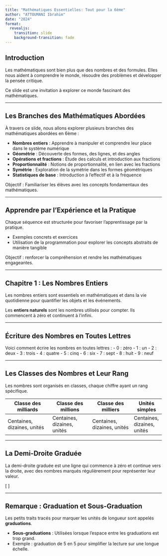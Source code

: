 ```yaml
---
title: "Mathématiques Essentielles: Tout pour la 6ème"
author: "ATTOUMANI Ibrahim"
date: "2024"
format: 
  revealjs:
    transition: slide
    background-transition: fade
---
```


## Introduction 

Les mathématiques sont bien plus que des nombres et des formules. Elles nous aident à comprendre le monde, résoudre des problèmes et développer la pensée critique.

Ce slide est une invitation à explorer ce monde fascinant des mathématiques.

---

## Les Branches des Mathématiques Abordées

À travers ce slide, nous allons explorer plusieurs branches des mathématiques abordées en 6ème :

- **Nombres entiers** : Apprendre à manipuler et comprendre leur place dans le système numérique
- **Géométrie** : Découverte des formes, des lignes, et des angles
- **Opérations et fractions** : Étude des calculs et introduction aux fractions
- **Proportionnalité** : Notions de proportionnalité, en lien avec les fractions
- **Symétrie** : Exploration de la symétrie dans les formes géométriques
- **Statistiques de base** : Introduction à l'effectif et à la fréquence

Objectif : Familiariser les élèves avec les concepts fondamentaux des mathématiques.

---

## Apprendre par l'Expérience et la Pratique

Chaque séquence est structurée pour favoriser l’apprentissage par la pratique.

- Exemples concrets et exercices
- Utilisation de la programmation pour explorer les concepts abstraits de manière tangible

Objectif : renforcer la compréhension et rendre les mathématiques engageantes.

---

## Chapitre 1 : Les Nombres Entiers

Les nombres entiers sont essentiels en mathématiques et dans la vie quotidienne pour quantifier les objets et les événements.

Les **entiers naturels** sont les nombres utilisés pour compter. Ils commencent à zéro et continuent à l'infini.

---

## Écriture des Nombres en Toutes Lettres

Voici comment écrire les nombres en toutes lettres :
- 0 : zéro
- 1 : un
- 2 : deux
- 3 : trois
- 4 : quatre
- 5 : cinq
- 6 : six
- 7 : sept
- 8 : huit
- 9 : neuf

---

## Les Classes des Nombres et Leur Rang

Les nombres sont organisés en classes, chaque chiffre ayant un rang spécifique.

| Classe des milliards | Classe des millions | Classe des milliers | Unités simples |
|-----------------------|---------------------|----------------------|----------------|
| Centaines, dizaines, unités | Centaines, dizaines, unités | Centaines, dizaines, unités | Centaines, dizaines, unités |

---

## La Demi-Droite Graduée

La demi-droite graduée est une ligne qui commence à zéro et continue vers la droite, avec des nombres marqués régulièrement pour représenter leur valeur.

\[
\text{0} \quad \text{1} \quad \text{2} \quad \text{3} \quad \text{4} \quad \text{5} \quad \text{6} \quad \text{7} \quad \text{8} \quad \text{9} \quad \dots
\]

---

## Remarque : Graduation et Sous-Graduation

Les petits traits tracés pour marquer les unités de longueur sont appelés **graduations**.

- **Sous-graduations** : Utilisées lorsque l'espace entre les graduations est trop grand. 
- Exemple : graduation de 5 en 5 pour simplifier la lecture sur une longue échelle.
